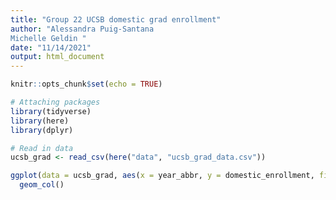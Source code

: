 ```yaml
---
title: "Group 22 UCSB domestic grad enrollment"
author: "Alessandra Puig-Santana
Michelle Geldin "
date: "11/14/2021"
output: html_document
---
```


```r
knitr::opts_chunk$set(echo = TRUE)

# Attaching packages
library(tidyverse)
library(here)
library(dplyr)

```

```r
# Read in data
ucsb_grad <- read_csv(here("data", "ucsb_grad_data.csv"))
```
```r
ggplot(data = ucsb_grad, aes(x = year_abbr, y = domestic_enrollment, fill = ethnicity)) +
  geom_col()
```




